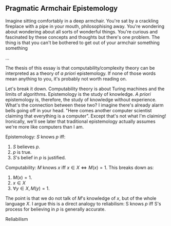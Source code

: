## Pragmatic Armchair Epistemology

Imagine sitting comfortably in a deep armchair. You're sat by a crackling fireplace with a pipe in your mouth, philosophising away. You're wondering about wondering about all sorts of wonderful things. You're curious and fascinated by these concepts and thoughts but there's one problem. The thing is that you can't be bothered to get out of your armchair something something

...

The thesis of this essay is that computability/complexity theory can be interpreted as a theory of *a priori* epistemology. If none of those words mean anything to you, it's probably not worth reading on.

Let's break it down. Computability theory is about Turing machines and the limits of algorithms. Epistemology is the study of knowledge. *A priori* epistemology is, therefore, the study of knowledge without experience. What's the connection between these two? I imagine there's already alarm bells going off in your head. "Here comes another computer scientist claiming that everything is a computer". Except that's not what I'm claiming! Ironically, we'll see later that traditional epistemology actually assumes we're more like computers than I am. 

Epistemology: *S* knows $p$ iff:
1. *S* believes $p$.
2. $p$ is true.
3. *S*'s belief in $p$ is justified. 

Computability: $M$ knows $x$ iff $x \in X \iff M(x) = 1$. This breaks down as:
1. $M(x) = 1$.
2. $x \in X$
3. $\forall y \in X, M(y) = 1$. 

The point is that we do not talk of $M$'s knowledge of $x$, but of the whole language $X$. I argue this is a direct analogy to reliabilism: S knows $p$ iff S's process for believing in $p$ is generally accurate. 

Reliabilism